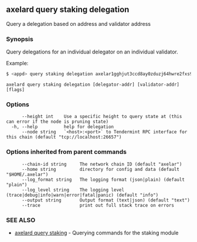 ## axelard query staking delegation

Query a delegation based on address and validator address

### Synopsis

Query delegations for an individual delegator on an individual validator.

Example:

```bash
$ <appd> query staking delegation axelar1gghjut3ccd8ay0zduzj64hwre2fxs9ld75ru9p axelarvaloper1gghjut3ccd8ay0zduzj64hwre2fxs9ldmqhffj
```

```
axelard query staking delegation [delegator-addr] [validator-addr] [flags]
```

### Options

```
      --height int    Use a specific height to query state at (this can error if the node is pruning state)
  -h, --help          help for delegation
      --node string   `<host>:<port>` to Tendermint RPC interface for this chain (default "tcp://localhost:26657")
```

### Options inherited from parent commands

```
      --chain-id string     The network chain ID (default "axelar")
      --home string         directory for config and data (default "$HOME/.axelar")
      --log_format string   The logging format (json|plain) (default "plain")
      --log_level string    The logging level (trace|debug|info|warn|error|fatal|panic) (default "info")
      --output string       Output format (text|json) (default "text")
      --trace               print out full stack trace on errors
```

### SEE ALSO

- [axelard query staking](/cli-docs/v0_31_3/axelard_query_staking) - Querying commands for the staking module
